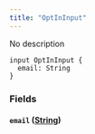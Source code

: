 ```yaml
---
title: "OptInInput"
---
```


No description

```
input OptInInput {
  email: String
}

```

### Fields[](#fields "Direct link to heading")

#### `email` ([String](/developer/graphql-api/references/scalars/string))[](#email-string "Direct link to heading")
